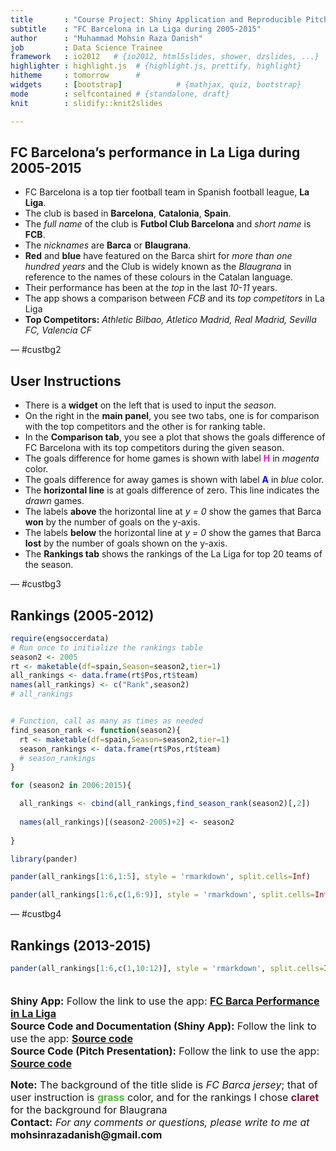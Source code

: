 ```yaml
---
title       : "Course Project: Shiny Application and Reproducible Pitch"
subtitle    : "FC Barcelona in La Liga during 2005-2015"
author      : "Muhammad Mohsin Raza Danish"
job         : Data Science Trainee
framework   : io2012   # {io2012, html5slides, shower, dzslides, ...}
highlighter : highlight.js  # {highlight.js, prettify, highlight}
hitheme     : tomorrow      # 
widgets     : [bootstrap]            # {mathjax, quiz, bootstrap}
mode        : selfcontained # {standalone, draft}
knit        : slidify::knit2slides

---
```


<style>

#io2012-toc .nav-pills > .active > a{
  background-color: darkslategray;
  color: #000000;
}


.title-slide {

  background-image:url(assets/img/barca_shirt.png);
  background-repeat: no-repeat;
  background-position: center center;
  background-size: cover;
  <!-- title-color: #90FEFB; -->
  color: #000000
  /* background-color: #4DBD33; FC Barca blue: #00529F, FC Barca claret: #722F37, grass: #4DBD33, spring green:#00EE76 */
  /* font-color: #00529F; */
  
}

.title-slide hgroup > h1{
  font-family: 'Oswald', sans-serif;
  color: #000000
}

.title-slide hgroup > h2{
  font-family: 'Oswald', 'Calibri', sans-serif;
  color: #000000;
}

.title-slide hgroup > p{
  font-family: 'Oswald', 'Calibri', sans-serif;
  color: #CCCCCC;
}



slide:not(.segue) h2{
  font-family: 'Calibri', Arial, sans-serif;
  font-size: 52px;
  font-style: normal;
  font-weight: bold;
  text-transform: normal;
  letter-spacing: -2px;
  line-height: 1.2em;
/*  color: #193441;*/
/*  color: #02574D;*/
  <!-- color: #CC2904; -->
  color: #000000;
}


/* Fonts and Spacing */
article p, article li, article li.build, section p, section li{
  font-family: 'Open Sans','Helvetica', 'Crimson Text', 'Garamond',  'Palatino', sans-serif;
  text-align: justify;
  font-size:22px;
  line-height: 1.5em;
  color: #000000;
}





</style>


## FC Barcelona's performance in La Liga during 2005-2015


- FC Barcelona is a top tier football team in Spanish football league, **La Liga**.
- The club is based in **Barcelona**, **Catalonia**, **Spain**.
- The *full name* of the club is **Futbol Club Barcelona** and *short name* is **FCB**.
- The *nicknames* are **Barca** or **Blaugrana**.
- **Red** and **blue** have featured on the Barca shirt for *more than one hundred years* and the Club is widely known as the *Blaugrana* in reference to the names of these colours in the Catalan language.
- Their performance has been at the *top* in the last *10-11* years.
- The app shows a comparison between *FCB* and its *top competitors* in La Liga
- **Top Competitors:**
 *Athletic Bilbao, Atletico Madrid, Real Madrid, Sevilla FC, Valencia CF*


--- #custbg2

<style>
#custbg2 {
  background-color: #4DBD33; /* FC Barca blue: #00529F, FC Barca claret: #722F37, grass: #4DBD33, spring green:#00EE76 */
  <!-- font-color: #00529F; -->
}

#custbg2 h2{
  color: #000000;

}

</style>

## User Instructions

- There is a **widget** on the left that is used to input the *season*.
- On the right in the **main panel**, you see two tabs, one is for comparison with the top competitors and the other is for ranking table.
- In the **Comparison tab**, you see a plot that shows the goals difference of FC Barcelona with its top competitors during the given season.
- The goals difference for home games is shown with label <font color = "magenta">**H**</font> in *magenta* color. 
- The goals difference for away games is shown with label <font color = "blue">**A**</font> in *blue* color.
- The **horizontal line** is at goals difference of zero. This line indicates the *drawn* games. 
- The labels **above** the horizontal line at *y = 0* show the games that Barca **won** by the number of goals on the y-axis. 
- The labels **below** the horizontal line at *y = 0* show the games that Barca **lost** by the number of goals shown on the y-axis.
- The **Rankings tab** shows the rankings of the La Liga for top 20 teams of the season.

--- #custbg3 

<style>

#custbg3 {
  background-color: #7F1734; /* FC Barca blue: #00529F, FC Barca claret: #7F1734 or #722F37, grass: #4DBD33, spring green:#00EE76 */
}

#custbg3 h2{
  color: #000000;
}
</style>

## Rankings (2005-2012)


```r

require(engsoccerdata)
# Run once to initialize the rankings table
season2 <- 2005
rt <- maketable(df=spain,Season=season2,tier=1)
all_rankings <- data.frame(rt$Pos,rt$team)
names(all_rankings) <- c("Rank",season2)
# all_rankings


# Function, call as many as times as needed
find_season_rank <- function(season2){
  rt <- maketable(df=spain,Season=season2,tier=1)
  season_rankings <- data.frame(rt$Pos,rt$team)
  # season_rankings
}

for (season2 in 2006:2015){

  all_rankings <- cbind(all_rankings,find_season_rank(season2)[,2])
  
  names(all_rankings)[(season2-2005)+2] <- season2
  
} 

library(pander)

pander(all_rankings[1:6,1:5], style = 'rmarkdown', split.cells=Inf)

pander(all_rankings[1:6,c(1,6:9)], style = 'rmarkdown', split.cells=Inf)

```


--- #custbg4

<style>
#custbg4 {
  background-color: #FFFFFF; /* FC Barca blue: #00529F, FC Barca claret: #722F37, grass: #4DBD33, spring green:#00EE76, tropical blue: #62B1F6, picasso blue: #0276FD */
  /* font-color: #00529F; */
}

</style>


## Rankings (2013-2015)

```r

pander(all_rankings[1:6,c(1,10:12)], style = 'rmarkdown', split.cells=Inf)

```

<font size = 3> <br> **Shiny App:** Follow the link to use the app: <a href ="https://mohsinraza.shinyapps.io/shiny_app2/"> **FC Barca Performance in La Liga** </a> <br> </font>
<font size = 3> **Source Code and Documentation (Shiny App):** Follow the link to use the app: <a href ="https://mohsinraza.shinyapps.io/shiny_app2/"> **Source code** </a> <br> </font>
<font size = 3> **Source Code (Pitch Presentation):** Follow the link to use the app: <a href ="https://mohsinraza.shinyapps.io/shiny_app2/"> **Source code** </a> <br> </font>

<font size=3>**Note:** The background of the title slide is *FC Barca jersey*; that of user instruction is <font color=#4DBD33>**grass**</font> color, and for the rankings I chose <font color=#7F1734>**claret**</font> for the background for Blaugrana <br> </font>
<font size=3> **Contact:** *For any comments or questions, please write to me at* **mohsinrazadanish@gmail.com** </font>